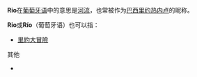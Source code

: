{{TA
|1=zh:奇鸚嘉年華; zh-hk:奇鸚嘉年華; zh-tw:里約大冒險;  zh-cn:里约大冒险
}}
{{wiktionarypar|rio|río|Rio|RIO}}
'''Rio'''在[[葡萄牙语|葡萄牙语]]中的意思是[[河流|河流]]，也常被作为[[巴西|巴西]][[里约热内卢|里约热内卢]]的昵称。

'''Rio'''或'''Río'''（葡萄牙语）也可以指：
*[[里約大冒險|里約大冒險]]
;其他
* {{lookfrom}}
{{disambig|Cat=非中文名称消歧义}}